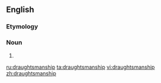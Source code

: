==English==

===Etymology===
{{suffix|en|draughtsman|ship}}

===Noun===
{{en-noun|-|s}}

# {{standspell|from=UK|draftsmanship|lang=en}}

[[ru:draughtsmanship]]
[[ta:draughtsmanship]]
[[vi:draughtsmanship]]
[[zh:draughtsmanship]]